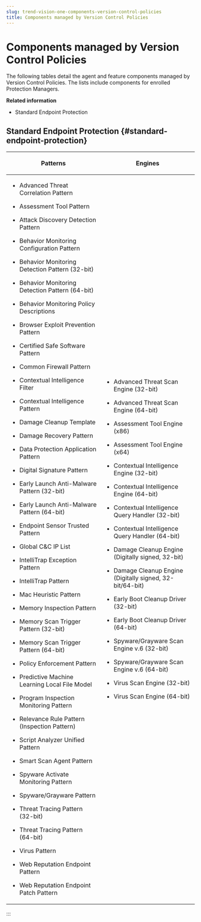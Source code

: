 ```yaml
---
slug: trend-vision-one-components-version-control-policies
title: Components managed by Version Control Policies
---
```

# Components managed by Version Control Policies

The following tables detail the agent and feature components managed by Version Control Policies. The lists include components for enrolled Protection Managers.

**Related information**

- Standard Endpoint Protection

## Standard Endpoint Protection {#standard-endpoint-protection}

<table>
<colgroup>
<col style="width: 50%" />
<col style="width: 50%" />
</colgroup>
<thead>
<tr>
<th><p>Patterns</p></th>
<th><p>Engines</p></th>
</tr>
</thead>
<tbody>
<tr>
<td><ul>
<li><p>Advanced Threat Correlation Pattern</p></li>
<li><p>Assessment Tool Pattern</p></li>
<li><p>Attack Discovery Detection Pattern</p></li>
<li><p>Behavior Monitoring Configuration Pattern</p></li>
<li><p>Behavior Monitoring Detection Pattern (32-bit)</p></li>
<li><p>Behavior Monitoring Detection Pattern (64-bit)</p></li>
<li><p>Behavior Monitoring Policy Descriptions</p></li>
<li><p>Browser Exploit Prevention Pattern</p></li>
<li><p>Certified Safe Software Pattern</p></li>
<li><p>Common Firewall Pattern</p></li>
<li><p>Contextual Intelligence Filter</p></li>
<li><p>Contextual Intelligence Pattern</p></li>
<li><p>Damage Cleanup Template</p></li>
<li><p>Damage Recovery Pattern</p></li>
<li><p>Data Protection Application Pattern</p></li>
<li><p>Digital Signature Pattern</p></li>
<li><p>Early Launch Anti-Malware Pattern (32-bit)</p></li>
<li><p>Early Launch Anti-Malware Pattern (64-bit)</p></li>
<li><p>Endpoint Sensor Trusted Pattern</p></li>
<li><p>Global C&amp;C IP List</p></li>
<li><p>IntelliTrap Exception Pattern</p></li>
<li><p>IntelliTrap Pattern</p></li>
<li><p>Mac Heuristic Pattern</p></li>
<li><p>Memory Inspection Pattern</p></li>
<li><p>Memory Scan Trigger Pattern (32-bit)</p></li>
<li><p>Memory Scan Trigger Pattern (64-bit)</p></li>
<li><p>Policy Enforcement Pattern</p></li>
<li><p>Predictive Machine Learning Local File Model</p></li>
<li><p>Program Inspection Monitoring Pattern</p></li>
<li><p>Relevance Rule Pattern (Inspection Pattern)</p></li>
<li><p>Script Analyzer Unified Pattern</p></li>
<li><p>Smart Scan Agent Pattern</p></li>
<li><p>Spyware Activate Monitoring Pattern</p></li>
<li><p>Spyware/Grayware Pattern</p></li>
<li><p>Threat Tracing Pattern (32-bit)</p></li>
<li><p>Threat Tracing Pattern (64-bit)</p></li>
<li><p>Virus Pattern</p></li>
<li><p>Web Reputation Endpoint Pattern</p></li>
<li><p>Web Reputation Endpoint Patch Pattern</p></li>
</ul></td>
<td><ul>
<li><p>Advanced Threat Scan Engine (32-bit)</p></li>
<li><p>Advanced Threat Scan Engine (64-bit)</p></li>
<li><p>Assessment Tool Engine (x86)</p></li>
<li><p>Assessment Tool Engine (x64)</p></li>
<li><p>Contextual Intelligence Engine (32-bit)</p></li>
<li><p>Contextual Intelligence Engine (64-bit)</p></li>
<li><p>Contextual Intelligence Query Handler (32-bit)</p></li>
<li><p>Contextual Intelligence Query Handler (64-bit)</p></li>
<li><p>Damage Cleanup Engine (Digitally signed, 32-bit)</p></li>
<li><p>Damage Cleanup Engine (Digitally signed, 32-bit/64-bit)</p></li>
<li><p>Early Boot Cleanup Driver (32-bit)</p></li>
<li><p>Early Boot Cleanup Driver (64-bit)</p></li>
<li><p>Spyware/Grayware Scan Engine v.6 (32-bit)</p></li>
<li><p>Spyware/Grayware Scan Engine v.6 (64-bit)</p></li>
<li><p>Virus Scan Engine (32-bit)</p></li>
<li><p>Virus Scan Engine (64-bit)</p></li>
</ul></td>
</tr>
</tbody>
</table>
:::
